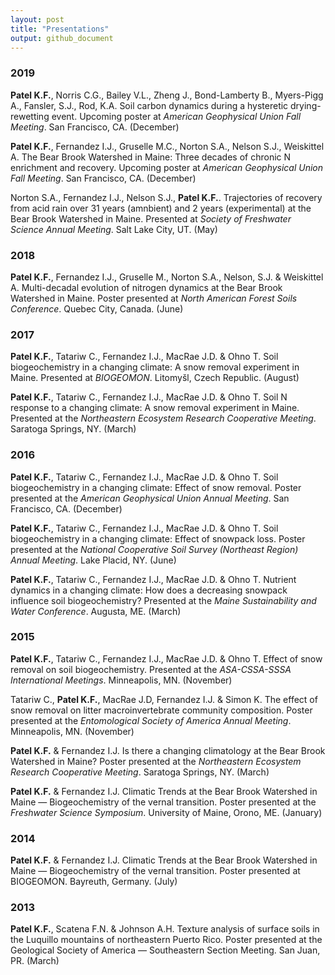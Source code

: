 ```yaml
---
layout: post
title: "Presentations"
output: github_document
---
```


### 2019
**Patel K.F.**, Norris C.G., Bailey V.L., Zheng J., Bond-Lamberty B., Myers-Pigg A., Fansler, S.J., Rod, K.A. Soil carbon dynamics during a hysteretic drying-rewetting event. Upcoming poster at *American Geophysical Union Fall Meeting*. San Francisco, CA. (December)


**Patel K.F.**, Fernandez I.J., Gruselle M.C., Norton S.A., Nelson S.J., Weiskittel A. The Bear Brook Watershed in Maine: Three decades of chronic N enrichment and recovery. Upcoming poster at *American Geophysical Union Fall Meeting*. San Francisco, CA. (December)

Norton S.A., Fernandez I.J., Nelson S.J., **Patel K.F.**. Trajectories of recovery from acid rain over 31 years (amnbient) and 2 years (experimental) at the Bear Brook Watershed in Maine. Presented at *Society of Freshwater Science Annual Meeting*. Salt Lake City, UT. (May)

### 2018

**Patel K.F.**, Fernandez I.J., Gruselle M., Norton S.A., Nelson, S.J. & Weiskittel A. Multi-decadal evolution of nitrogen dynamics at the Bear Brook Watershed in Maine. Poster presented at *North American Forest Soils Conference*. Quebec City, Canada. (June)

### 2017	

**Patel K.F.**, Tatariw C., Fernandez I.J., MacRae J.D. & Ohno T. Soil biogeochemistry in a changing climate: A snow removal experiment in Maine. Presented at *BIOGEOMON*. Litomyšl, Czech Republic. (August)

**Patel K.F.**, Tatariw C., Fernandez I.J., MacRae J.D. & Ohno T. Soil N response to a changing climate: A snow removal experiment in Maine. Presented at the *Northeastern Ecosystem Research Cooperative Meeting*. Saratoga Springs, NY. (March)

### 2016	

**Patel K.F.**, Tatariw C., Fernandez I.J., MacRae J.D. & Ohno T. Soil biogeochemistry in a changing climate: Effect of snow removal. Poster presented at the *American Geophysical Union Annual Meeting*. San Francisco, CA. (December)

**Patel K.F.**, Tatariw C., Fernandez I.J., MacRae J.D. & Ohno T. Soil biogeochemistry in a changing climate: Effect of snowpack loss. Poster presented at the *National Cooperative Soil Survey (Northeast Region) Annual Meeting*. Lake Placid, NY. (June)

**Patel K.F.**, Tatariw C., Fernandez I.J., MacRae J.D. & Ohno T. Nutrient dynamics in a changing climate: How does a decreasing snowpack influence soil biogeochemistry? Presented at the *Maine Sustainability and Water Conference*. Augusta, ME. (March)

### 2015	

**Patel K.F.**, Tatariw C., Fernandez I.J., MacRae J.D. & Ohno T. Effect of snow removal on soil biogeochemistry. Presented at the *ASA-CSSA-SSSA International Meetings*. Minneapolis, MN. (November)


Tatariw C., **Patel K.F.**, MacRae J.D, Fernandez I.J. & Simon K. The effect of snow removal on litter macroinvertebrate community composition. Poster presented at the *Entomological Society of America Annual Meeting*. Minneapolis, MN. (November)

**Patel K.F.** & Fernandez I.J. Is there a changing climatology at the Bear Brook Watershed in Maine? Poster presented at the *Northeastern Ecosystem Research Cooperative Meeting*. Saratoga Springs, NY. (March)

**Patel K.F.** & Fernandez I.J. Climatic Trends at the Bear Brook Watershed in Maine — Biogeochemistry of the vernal transition. Poster presented at the *Freshwater Science Symposium*. University of Maine, Orono, ME. (January)

### 2014	

**Patel K.F.** & Fernandez I.J. Climatic Trends at the Bear Brook Watershed in Maine — Biogeochemistry of the vernal transition. Poster presented at BIOGEOMON. Bayreuth, Germany. (July)

### 2013	

**Patel K.F.**, Scatena F.N. & Johnson A.H. Texture analysis of surface soils in the Luquillo mountains of northeastern Puerto Rico. Poster presented at the Geological Society of America — Southeastern Section Meeting. San Juan, PR. (March)
